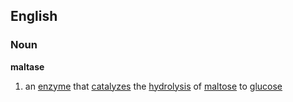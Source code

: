 ==English==
===Noun===
'''maltase'''

#an [[enzyme]] that [[catalyze]]s the [[hydrolysis]] of [[maltose]] to [[glucose]]
